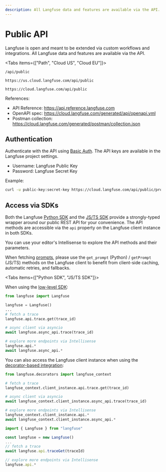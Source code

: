 ```yaml
---
description: All Langfuse data and features are available via the API. Follow this guide to get started.
---
```


# Public API

Langfuse is open and meant to be extended via custom workflows and integrations. All Langfuse data and features are available via the API.

<Tabs items={["Path", "Cloud US", "Cloud EU"]}>

<Tab>

```
/api/public
```

</Tab>
<Tab>

```
https://us.cloud.langfuse.com/api/public
```

</Tab>
<Tab>

```
https://cloud.langfuse.com/api/public
```

</Tab>
</Tabs>

References:

- API Reference: https://api.reference.langfuse.com
- OpenAPI spec: https://cloud.langfuse.com/generated/api/openapi.yml
- Postman collection: https://cloud.langfuse.com/generated/postman/collection.json

## Authentication

Authenticate with the API using [Basic Auth](https://en.wikipedia.org/wiki/Basic_access_authentication).
The API keys are available in the Langfuse project settings.

- Username: Langfuse Public Key
- Password: Langfuse Secret Key

Example:

```bash
curl -u public-key:secret-key https://cloud.langfuse.com/api/public/projects
```

## Access via SDKs

Both the Langfuse [Python SDK](/docs/sdk/python/decorators) and the [JS/TS SDK](/docs/sdk/typescript/guide) provide a strongly-typed wrapper around our public REST API for your convenience. The API methods are accessible via the `api` property on the Langfuse client instance in both SDKs.

You can use your editor's Intellisense to explore the API methods and their parameters.

<Callout type="info">

When fetching [prompts](/docs/prompts/get-started#use-prompt), please use the `get_prompt` (Python) / `getPrompt` (JS/TS) methods on the Langfuse client to benefit from client-side caching, automatic retries, and fallbacks.

</Callout>

<Tabs items={["Python SDK", "JS/TS SDK"]}>
<Tab>

When using the [low-level SDK](/docs/sdk/python/low-level-sdk):

```python
from langfuse import Langfuse

langfuse = Langfuse()
...
# fetch a trace
langfuse.api.trace.get(trace_id)

# async client via asyncio
await langfuse.async_api.trace(trace_id)

# explore more endpoints via Intellisense
langfuse.api.*
await langfuse.async_api.*
```

You can also access the Langfuse client instance when using the [decorator-based integration](/docs/sdk/python/decorators):

```python
from langfuse.decorators import langfuse_context

# fetch a trace
langfuse_context.client_instance.api.trace.get(trace_id)

# async client via asyncio
await langfuse_context.client_instance.async_api.trace(trace_id)

# explore more endpoints via Intellisense
langfuse_context.client_instance.api.*
await langfuse_context.client_instance.async_api.*
```

</Tab>

<Tab>

```ts
import { Langfuse } from "langfuse"

const langfuse = new Langfuse()
...
// fetch a trace
await langfuse.api.traceGet(traceId)

// explore more endpoints via Intellisense
langfuse.api.*
```

</Tab>
</Tabs>
